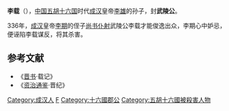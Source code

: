 '''李载'''（{{bd|？||336年||catIdx=L}}），[[中国|中国]][[五胡十六国|五胡十六国]]时代[[成汉|成汉]]皇帝[[李雄_(十六国)|李雄]]的孙子，封'''武陵公'''。

336年，[[成汉|成汉]]皇帝[[李期|李期]]的侄子[[尚书仆射|尚书仆射]]武陵公李载才能俊逸出众，李期心中妒忌，便诬陷李载谋反，将其杀害。

==参考文献==
*《[[晋书|晋书]]·载记》
*《[[资治通鉴|资治通鉴]]·晋纪》

[[Category:成汉人|Category:成汉人]]
[[Category:李姓|F]]
[[Category:十六國郡公|Category:十六國郡公]]
[[Category:五胡十六國被殺害人物|Category:五胡十六國被殺害人物]]